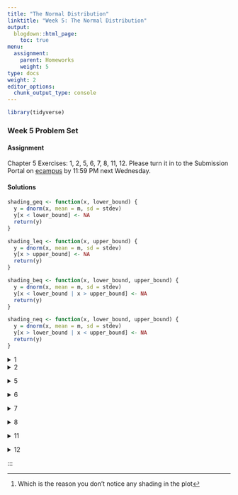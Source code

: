 ```yaml
---
title: "The Normal Distribution"
linktitle: "Week 5: The Normal Distribution"
output:
  blogdown::html_page:
    toc: true
menu:
  assignment:
    parent: Homeworks
    weight: 5
type: docs
weight: 2
editor_options: 
  chunk_output_type: console
---
```

<style>
span.boxed {
  border: 0px solid #FFFFFF;
  padding: 5px;
  color: #FFFFFF;
  background-color: #005b96;
  display: inline;
} 

table {
   margin-left: auto;
   margin-right: auto;
}

table thead th { border-bottom: 1px solid #ddd; 
}

th, td { padding: 5px; 
}

tr:nth-child(even) { background: #ffffff; 
}
</style>

```r
library(tidyverse)
```

### Week 5 Problem Set

#### Assignment
Chapter 5 Exercises: 1, 2, 5, 6, 7, 8, 11, 12. Please turn it in to the Submission Portal on [ecampus](https://ecampus.wvu.edu/){target="_blank"} by 11:59 PM next Wednesday.<br>

#### Solutions

```r
shading_geq <- function(x, lower_bound) {
  y = dnorm(x, mean = m, sd = stdev)
  y[x < lower_bound] <- NA
  return(y)
}

shading_leq <- function(x, upper_bound) {
  y = dnorm(x, mean = m, sd = stdev)
  y[x > upper_bound] <- NA
  return(y)
}

shading_beq <- function(x, lower_bound, upper_bound) {
  y = dnorm(x, mean = m, sd = stdev)
  y[x < lower_bound | x > upper_bound] <- NA
  return(y)
}

shading_neq <- function(x, lower_bound, upper_bound) {
  y = dnorm(x, mean = m, sd = stdev)
  y[x > lower_bound | x < upper_bound] <- NA
  return(y)
}
```


<details><summary>1</summary>
<p>

```r
m = 2.97
n = 1014
stdev = 3.00
```

```r
f <- function(x) n*x*pnorm(x)^(n-1)*dnorm(x) 
num <- integrate(f,-Inf,Inf) 
ci <- 2 * num$value

lb <- m - ci
ub <- m + ci

ll <- round(lb)
ul <- round(ub)
```

a. We are looking the area under the curve greater than $8$.
```r
test_point = 8

ggplot(data.frame(x = c(lb, ub)), aes(x = x)) + 
  stat_function(fun = dnorm, 
                args = list(mean = m, sd = stdev)) + 
  stat_function(fun = shading_geq, 
                args = list(lower_bound = test_point), 
                geom = "area", fill = "#3d8ba9", 
                alpha = 0.6,
                linetype = 2) +
  scale_x_continuous(breaks = seq(ll, ul, stdev),
                     limits = c(ll - stdev, ul + stdev)) + 
  geom_vline(xintercept = m, color = "#65737e") +
  theme_minimal(base_size = 22) +
  theme(panel.border = element_blank(), 
        panel.grid.major = element_blank(),
        panel.grid.minor = element_blank(),
        axis.title=element_blank(),
        axis.text.y=element_blank(),
        axis.ticks.y=element_blank()
        )
```
The $z$-score for a person who watches more than 8 hr/day is given by
\begin{aligned}
z &= \dfrac{8-2.97}{3.00}\\\\
&\approx 1.68
\end{aligned}
So <span class="boxed">$z \approx 1.68$</span>.

b. We are looking the area under the curve less than $5$.
```r
test_point = 5

ggplot(data.frame(x = c(lb, ub)), aes(x = x)) + 
  stat_function(fun = dnorm, args = list(mean = m, sd = stdev)) + 
  stat_function(fun = shading_leq, args = list(upper_bound = test_point), 
                geom = "area", fill = "#3d8ba9", alpha = 0.6) +
  scale_x_continuous(breaks = seq(ll, ul, stdev),
                     limits = c(ll - stdev, ul + stdev)) + 
  geom_vline(xintercept = m, color = "#65737e") +
  theme_minimal(base_size = 22) +
  theme(panel.border = element_blank(), 
        panel.grid.major = element_blank(),
        panel.grid.minor = element_blank(),
        axis.title=element_blank(),
        axis.text.y=element_blank(),
        axis.ticks.y=element_blank()
        )
```
The $z$-score for a person who watches less than 5 hr/day is given by
\begin{aligned}
z &= \dfrac{5-2.97}{3.00}\\\\
&\approx 0.68
\end{aligned}
So <span class="boxed">$z \approx 0.68$</span>. Since the area between $z=0.68$ and $z=0$ is $0.2517$, we have $0.5000+0.2517=0.7517$. This implies that $0.7517\cdot 1014 \approx$ <span class="boxed">$762$ or $763$ people watch television less than 5 hours/day</span>.

c. We have
\begin{aligned}
Y&=2.97+1\cdot 3\\
&= 5.97
\end{aligned}
implying that <span class="boxed">5.97</span> television hr/day corresponds to a $z$-score of $+1$.

d. We are looking at the area between $1$ and $6$.
```r
minimum = 1
maximum = 6

ggplot(data.frame(x = c(lb, ub)), aes(x = x)) + 
  stat_function(fun = dnorm, args = list(mean = m, sd = stdev)) + 
  stat_function(fun = shading_beq, args = list(lower_bound = minimum,
                                               upper_bound = maximum), 
                geom = "area", fill = "#3d8ba9", alpha = 0.6) +
  scale_x_continuous(breaks = seq(ll, ul, stdev),
                     limits = c(ll - stdev, ul + stdev)) + 
  geom_vline(xintercept = m, color = "#65737e") +
  theme_minimal(base_size = 22) +
  theme(panel.border = element_blank(), 
        panel.grid.major = element_blank(),
        panel.grid.minor = element_blank(),
        axis.title=element_blank(),
        axis.text.y=element_blank(),
        axis.ticks.y=element_blank()
        )
```
The $z$-score for a person who watches more than 1 hr/day is given by
\begin{aligned}
z &= \dfrac{1-2.97}{3.00}\\\\
&\approx -0.66
\end{aligned}
with the area between the mean and $z=0.66$ found to be $0.2454$.
<br>
The $z$-score for a person who watches less than 6 hr/day is given by
\begin{aligned}
z &= \dfrac{6-2.97}{3.00}\\\\
&\approx 1.01
\end{aligned}
with the area between the mean and $z=1.01$ found to be $0.3438$.<br><br>
So the percentage of people who watch between 1 hr/day and 6 hr/day of television can be found by $0.2454 + 0.3438 = 0.5892$, or about <span class="boxed">$59\%$</span>.

</p>
</details>

<details><summary>2</summary>
<p>

```r
m = 250
n = 220
stdev = 75
```

```r
f <- function(x) n*x*pnorm(x)^(n-1)*dnorm(x) 
num <- integrate(f,-Inf,Inf) 
ci <- 2 * num$value

lb <- m - ci
ub <- m + ci

ll <- round(lb)
ul <- round(ub)
```

a. The 95th percentile, or $0.9500$ is approximately equivalent to $z=1.65$. So the number of women needing shelter is
\begin{aligned}
Y&= 250+1.65\cdot 75\\
&= 373.75
\end{aligned}
or about $374$ women. Since this figure exceeds the total capacity of 350, there will <span class="boxed">not be enough space for all abused women on 95% of all nights</span>. at minimum, the city needs <span class="boxed">$374$</span> beds.

b. We are looking the area under the curve greater than $220$.
```r
test_point = 220

ggplot(data.frame(x = c(lb, ub)), aes(x = x)) + 
  stat_function(fun = dnorm, 
                args = list(mean = m, sd = stdev)) + 
  stat_function(fun = shading_geq, 
                args = list(lower_bound = test_point), 
                geom = "area", fill = "#3d8ba9", 
                alpha = 0.6,
                linetype = 2) +
  scale_x_continuous(breaks = seq(ll-round(3*stdev), ul+round(3*stdev), 40),
                     limits = c(ll -3*stdev, ul + 3*stdev)) + 
  geom_vline(xintercept = m, color = "#65737e") +
  theme_minimal(base_size = 22) +
  theme(panel.border = element_blank(), 
        panel.grid.major = element_blank(),
        panel.grid.minor = element_blank(),
        axis.title=element_blank(),
        axis.text.y=element_blank(),
        axis.ticks.y=element_blank()
        )
```
The $z$-score for exceeding the capacity is given by
\begin{aligned}
z &= \dfrac{220-250}{75}\\\\
&\approx -0.40
\end{aligned}
The area below this value is $0.3446$, so the area exceeding this is $1 – 0.3446 = 0.6554$, or about <span class="boxed">$66\%$ of all nights</span> the number of women seeking shelter will exceed the capacity of 220.  

</details>
</p>

<details><summary>5</summary>
<p>

a. We are looking at the area between $12$ and $16$ for the Working class.
```r
m = 12.03
n = 136
stdev = 3.24

f <- function(x) n*x*pnorm(x)^(n-1)*dnorm(x) 
num <- integrate(f,-Inf,Inf) 
ci <- 2 * num$value

lb <- m - ci
ub <- m + ci

ll <- round(lb)
ul <- round(ub)

minimum = 12
maximum = 16

ggplot(data.frame(x = c(lb, ub)), aes(x = x)) + 
  stat_function(fun = dnorm, args = list(mean = m, sd = stdev)) + 
  stat_function(fun = shading_beq, args = list(lower_bound = minimum,
                                               upper_bound = maximum), 
                geom = "area", fill = "#3d8ba9", alpha = 0.6) +
  scale_x_continuous(breaks = seq(ll-round(stdev), ul+round(stdev), 2),
                     limits = c(ll - stdev, ul + stdev)) + 
  geom_vline(xintercept = m, color = "#65737e") +
  theme_minimal(base_size = 22) +
  theme(panel.border = element_blank(), 
        panel.grid.major = element_blank(),
        panel.grid.minor = element_blank(),
        axis.title=element_blank(),
        axis.text.y=element_blank(),
        axis.ticks.y=element_blank()
        )
```
The $z$-score for a person with more than 12 years of education is given by
\begin{aligned}
z &= \dfrac{12-13.05}{2.77}\\\\
&\approx -0.38
\end{aligned}
with the area between the mean and $z=-0.38$ found to be $0.1480$.<br><br>
The $z$-score for a person who watches less than 16 years of education is given by
\begin{aligned}
z &= \dfrac{16-13.05}{2.77}\\\\
&\approx 1.06
\end{aligned}
with the area between the mean and $z=1.06$ found to be $0.3554$.<br><br> 
So the proportion of **working-class respondents** with 12–16 years of education can be found by $0.1480 + 0.3554 =$ <span class="boxed">$0.5034$</span>.<br><br>
We are still looking at the area between $12$ and $16$ for the Upper class.
```r
m = 15.48
n = 56
stdev = 2.76

f <- function(x) n*x*pnorm(x)^(n-1)*dnorm(x) 
num <- integrate(f,-Inf,Inf) 
ci <- 2 * num$value

lb <- m - ci
ub <- m + ci

ll <- round(lb)
ul <- round(ub)

minimum = 12
maximum = 16

ggplot(data.frame(x = c(lb, ub)), aes(x = x)) + 
  stat_function(fun = dnorm, args = list(mean = m, sd = stdev)) + 
  stat_function(fun = shading_beq, args = list(lower_bound = minimum,
                                               upper_bound = maximum), 
                geom = "area", fill = "#3d8ba9", alpha = 0.6) +
  scale_x_continuous(breaks = seq(ll-round(stdev), ul+round(stdev), 2),
                     limits = c(ll - stdev, ul + stdev)) + 
  geom_vline(xintercept = m, color = "#65737e") +
  theme_minimal(base_size = 22) +
  theme(panel.border = element_blank(), 
        panel.grid.major = element_blank(),
        panel.grid.minor = element_blank(),
        axis.title=element_blank(),
        axis.text.y=element_blank(),
        axis.ticks.y=element_blank()
        )
```
The $z$-score for a person with more than 12 years of education is given by
\begin{aligned}
z &= \dfrac{12-15.48}{2.76}\\\\
&\approx -1.26
\end{aligned}
with the area between the mean and $z=-1.26$ found to be $0.3962$.<br><br>
The $z$-score for a person who watches less than 16 years of education is given by
\begin{aligned}
z &= \dfrac{16-15.48}{2.67}\\\\
&\approx 0.19
\end{aligned}
with the area between the mean and $z=0.19$ found to be $0.0753$.<br><br>
So the proportion of **upper-class respondents** with 12–16 years of education can be found by $0.3962 + 0.0753 =$ <span class="boxed">$0.4715$</span>.

b. We are looking the area under the curve greater than $16$.
```r
m = 13.05
n = 636
stdev = 2.77

f <- function(x) n*x*pnorm(x)^(n-1)*dnorm(x) 
num <- integrate(f,-Inf,Inf) 
ci <- 2 * num$value

lb <- m - ci
ub <- m + ci

ll <- round(lb)
ul <- round(ub)

test_point = 16

ggplot(data.frame(x = c(lb, ub)), aes(x = x)) + 
  stat_function(fun = dnorm, 
                args = list(mean = m, sd = stdev)) + 
  stat_function(fun = shading_geq, 
                args = list(lower_bound = test_point), 
                geom = "area", fill = "#3d8ba9", 
                alpha = 0.6,
                linetype = 2) +
  scale_x_continuous(breaks = seq(ll-round(stdev), ul+round(stdev), 2),
                     limits = c(ll - stdev, ul + stdev)) + 
  geom_vline(xintercept = m, color = "#65737e") +
  theme_minimal(base_size = 22) +
  theme(panel.border = element_blank(), 
        panel.grid.major = element_blank(),
        panel.grid.minor = element_blank(),
        axis.title=element_blank(),
        axis.text.y=element_blank(),
        axis.ticks.y=element_blank()
        )
```
For working-class respondents, the $z$-score is given by
\begin{aligned}
z &= \dfrac{16-12.05}{2.77}\\\\
&\approx 1.06
\end{aligned}
The area between $z=1.06$ and the tail is $0.1446$ thus implying the probability of a **working-class respondent** having more than 16 years of education is <span class="boxed">$14.46\%$</span>.<br><br>
For middle-class respondents, the $z$-score is given by
\begin{aligned}
z &= \dfrac{16-14.56}{2.95}\\\\
&\approx 0.49
\end{aligned}
The area between $z=0.49$ and the tail is $0.3121$ thus implying the probability of a **middle-class respondent** having more than 16 years of education is <span class="boxed">$31.21\%$</span>.

c. We are looking the area under the curve less than $10$.
```r
m = 12.03
n = 136
stdev = 3.24

f <- function(x) n*x*pnorm(x)^(n-1)*dnorm(x) 
num <- integrate(f,-Inf,Inf) 
ci <- 2 * num$value

lb <- m - ci
ub <- m + ci

ll <- round(lb)
ul <- round(ub)

test_point = 10

ggplot(data.frame(x = c(lb, ub)), aes(x = x)) + 
  stat_function(fun = dnorm, 
                args = list(mean = m, sd = stdev)) + 
  stat_function(fun = shading_leq, 
                args = list(upper_bound = test_point), 
                geom = "area", fill = "#3d8ba9", 
                alpha = 0.6,
                linetype = 2) +
  scale_x_continuous(breaks = seq(ll-round(1.5*stdev), ul+round(1.5*stdev), 2),
                     limits = c(ll - 1.5*stdev, ul + 1.5*stdev)) + 
  geom_vline(xintercept = m, color = "#65737e") +
  theme_minimal(base_size = 22) +
  theme(panel.border = element_blank(), 
        panel.grid.major = element_blank(),
        panel.grid.minor = element_blank(),
        axis.title=element_blank(),
        axis.text.y=element_blank(),
        axis.ticks.y=element_blank()
        )
```
For middle-class respondents, the $z$-score is given by
\begin{aligned}
z &= \dfrac{16-14.56}{2.95}\\\\
&\approx 0.49
\end{aligned}
The area beyond $z=0.63$ and the tail is $0.2643$ thus implying the probability of a **lower-class respondent** having more less 10 years of education is <span class="boxed">$26.43\%$</span>.

</details>
</p>

<details><summary>6</summary>
<p>

```r
m = 536
n = 2136539
stdev = 102
```

```r
f <- function(x) n*x*pnorm(x)^(n-1)*dnorm(x) 
num <- integrate(f,-Inf,Inf) 
ci <- 2 * num$value

lb <- m - ci
ub <- m + ci

ll <- round(lb)
ul <- round(ub)
```

a. We are looking the area under the curve greater than $625$.
```r
test_point = 625

ggplot(data.frame(x = c(lb, ub)), aes(x = x)) + 
  stat_function(fun = dnorm, 
                args = list(mean = m, sd = stdev)) + 
  stat_function(fun = shading_geq, 
                args = list(lower_bound = test_point), 
                geom = "area", fill = "#3d8ba9", 
                alpha = 0.6,
                linetype = 2) +
  scale_x_continuous(breaks = seq(ll-round(3*stdev), ul+round(3*stdev), 100),
                     limits = c(ll - 3*stdev, ul + 3*stdev)) + 
  geom_vline(xintercept = m, color = "#65737e") +
  theme_minimal(base_size = 22) +
  theme(panel.border = element_blank(), 
        panel.grid.major = element_blank(),
        panel.grid.minor = element_blank(),
        axis.title=element_blank(),
        axis.text.y=element_blank(),
        axis.ticks.y=element_blank()
        )
```
For these high school graduates, the $z$-score is given by
\begin{aligned}
z &= \dfrac{625-536}{102}\\\\
&\approx 0.87
\end{aligned}
The area beyond $z=0.87$ and the tail is $0.1992$ thus implying the probability that a **high school graduate** having earning a score of more than 625 is <span class="boxed">$19.92\%$</span>.

b. We are looking the area under the curve between than $400$ and $625$.
```r
minimum = 400
maximum = 625

ggplot(data.frame(x = c(lb, ub)), aes(x = x)) + 
  stat_function(fun = dnorm, 
                args = list(mean = m, sd = stdev)) + 
 stat_function(fun = shading_beq, args = list(lower_bound = minimum,
                                              upper_bound = maximum), 
               geom = "area", 
               fill = "#3d8ba9", 
               alpha = 0.6,
               linetype = 2) +
  scale_x_continuous(breaks = seq(ll-round(3*stdev), ul+round(3*stdev), 100),
                     limits = c(ll - 3*stdev, ul + 3*stdev)) + 
  geom_vline(xintercept = m, color = "#65737e") +
  theme_minimal(base_size = 22) +
  theme(panel.border = element_blank(), 
        panel.grid.major = element_blank(),
        panel.grid.minor = element_blank(),
        axis.title=element_blank(),
        axis.text.y=element_blank(),
        axis.ticks.y=element_blank()
        )
```
For these high school graduates, the $z$-score for 625 is given by
\begin{aligned}
z &= \dfrac{625-536}{102}\\\\
&\approx 0.87
\end{aligned}
The area between the mean and $z=0.87$ is $0.3087$.<br><br>
For these high school graduates, the $z$-score for 400 is given by
\begin{aligned}
z &= \dfrac{400-536}{102}\\\\
&\approx -1.33
\end{aligned}
The area between$z=-1.33$ and the mean is $0.4082$.<br><br>
Summing these proportions yields $0.3087+0.4082=0.7168$, or <span class="boxed">$71.68\%$</span> of the high school graduates earned a score between 400 and 625.

c. The 20th percentile, or $0.2000$ is equivalent to $z=-0.84$. Thus the SAT ERW equivalency can be found by $536-0.84\cdot 102=450.32$, or a score of <span class="boxed">$450$</span>.

</details>
</p>

<details><summary>7</summary>
<p>

```r
m = 100
n = 1000000
stdev = 15
```

```r
f <- function(x) n*x*pnorm(x)^(n-1)*dnorm(x) 
num <- integrate(f,-Inf,Inf) 
ci <- 2 * num$value

lb <- m - ci
ub <- m + ci

ll <- round(lb)
ul <- round(ub)
```

a. We have 
\begin{aligned}
z &= \dfrac{150-100}{15}
&\approx 3.33
\end{aligned}
or <span class="boxed">$z\approx 3.33$</span>.

b. We are looking the area under the curve greater than $150$.
```r
test_point = 150

ggplot(data.frame(x = c(lb, ub)), aes(x = x)) + 
  stat_function(fun = dnorm, 
                args = list(mean = m, sd = stdev)) + 
  stat_function(fun = shading_geq, 
                args = list(lower_bound = test_point), 
                geom = "area", fill = "#3d8ba9", 
                alpha = 0.8,
                linetype = 2) +
  scale_x_continuous(breaks = seq(ll-round(3*stdev), ul+round(3*stdev), 20),
                     limits = c(ll - 3.1*stdev, ul + 3.1*stdev)) + 
  geom_vline(xintercept = m, color = "#65737e") +
  theme_minimal(base_size = 22) +
  theme(panel.border = element_blank(), 
        panel.grid.major = element_blank(),
        panel.grid.minor = element_blank(),
        axis.title=element_blank(),
        axis.text.y=element_blank(),
        axis.ticks.y=element_blank()
        )
```
The area beyond $z=3.33$ is $0.0004$ implying that the percentage of scores above 150 is <span class="boxed">$0.04\%$</span>^[Which is the reason you don't notice any shading in the plot]. 

c. We are looking at the area between $85$ and $150$.
```r
minimum = 85
maximum = 150

ggplot(data.frame(x = c(lb, ub)), aes(x = x)) + 
  stat_function(fun = dnorm, args = list(mean = m, sd = stdev)) + 
  stat_function(fun = shading_beq, args = list(lower_bound = minimum,
                                               upper_bound = maximum), 
                geom = "area", fill = "#3d8ba9", alpha = 0.6) +
  scale_x_continuous(seq(ll-round(3*stdev), ul+round(3*stdev), 20),
                      limits = c(ll - 3.1*stdev, ul + 3.1*stdev)) + 
  geom_vline(xintercept = m, color = "#65737e") +
  theme_minimal(base_size = 22) +
  theme(panel.border = element_blank(), 
        panel.grid.major = element_blank(),
        panel.grid.minor = element_blank(),
        axis.title=element_blank(),
        axis.text.y=element_blank(),
        axis.ticks.y=element_blank()
        )
```
The $z$-score for a score of 85 is
\begin{aligned}
z &= \dfrac{85-100}{15}\\\\
&\approx -1
\end{aligned}
with the area between $z=-1$ and the mean found to be $0.3413$.
<br>
The $z$-score for a score of 150 is
\begin{aligned}
z &= \dfrac{150-100}{15}
&\approx 3.33
\end{aligned}
with the area between the mean and $z=3.33$ found to be $0.4996$.<br><br>
So the $0.3413 + 0.4996 = 0.8409$, or about <span class="boxed">$84\%$</span> of scores fall between $85$ and $150$.

d. Scoring in the 95th percentile means that 95% of the sample scored below this level. This outcome can be calculated by $100 + 1.65\cdot 15 = 124.75$. So the IQ score that is associated with the 95th percentile is <span class="boxed">$124.75$</span>.

</details>
</p>


<details><summary>8</summary>
<p>

```r
m = 531
n = 2136539
stdev = 114
```

```r
f <- function(x) n*x*pnorm(x)^(n-1)*dnorm(x) 
num <- integrate(f,-Inf,Inf) 
ci <- 2 * num$value

lb <- m - ci
ub <- m + ci

ll <- round(lb)
ul <- round(ub)
```

a. We are looking the area under the curve less than $400$.
```r
test_point = 400

ggplot(data.frame(x = c(lb, ub)), aes(x = x)) + 
  stat_function(fun = dnorm, 
                args = list(mean = m, sd = stdev)) + 
  stat_function(fun = shading_leq, 
                args = list(upper_bound = test_point), 
                geom = "area", fill = "#3d8ba9", 
                alpha = 0.6,
                linetype = 2) +
  scale_x_continuous(breaks = seq(ll-round(3*stdev), ul+round(3*stdev), 100),
                     limits = c(ll - 3*stdev, ul + 3*stdev)) + 
  geom_vline(xintercept = m, color = "#65737e") +
  theme_minimal(base_size = 22) +
  theme(panel.border = element_blank(), 
        panel.grid.major = element_blank(),
        panel.grid.minor = element_blank(),
        axis.title=element_blank(),
        axis.text.y=element_blank(),
        axis.ticks.y=element_blank()
        )
```
For these high school graduates, the $z$-score is given by
\begin{aligned}
z &= \dfrac{400-531}{114}\\\\
&\approx -1.15
\end{aligned}
The area beyond $z=-1.15$ and the tail is $0.1251$ thus implying that about <span class="boxed">$12.51\%$</span>of **high school graduates** hearned a score less than 400.

b. We are looking the area under the curve between than $600$ and $700$.
```r
minimum = 600
maximum = 700

ggplot(data.frame(x = c(lb, ub)), aes(x = x)) + 
  stat_function(fun = dnorm, 
                args = list(mean = m, sd = stdev)) + 
 stat_function(fun = shading_beq, args = list(lower_bound = minimum,
                                              upper_bound = maximum), 
               geom = "area", 
               fill = "#3d8ba9", 
               alpha = 0.6,
               linetype = 2) +
  scale_x_continuous(breaks = seq(ll-round(3*stdev), ul+round(3*stdev), 100),
                     limits = c(ll - 3*stdev, ul + 3*stdev)) + 
  geom_vline(xintercept = m, color = "#65737e") +
  theme_minimal(base_size = 22) +
  theme(panel.border = element_blank(), 
        panel.grid.major = element_blank(),
        panel.grid.minor = element_blank(),
        axis.title=element_blank(),
        axis.text.y=element_blank(),
        axis.ticks.y=element_blank()
        )
```
For these high school graduates, the $z$-score for 600 is given by
\begin{aligned}
z &= \dfrac{600-531}{114}\\\\   
&\approx 0.61
\end{aligned}
The area between the mean and $z=0.61$ is $0.2291$.<br><br>
For these high school graduates, the $z$-score for 700 is given by
\begin{aligned}
z &= \dfrac{700-531}{114}\\\\
&\approx 1.48
\end{aligned}
The area between $z=1.48$ and the mean is $0.4306$.<br><br>
Subtracting these proportions yields $0.4306-0.2291=0.2015$, or <span class="boxed">$20.15\%$</span> of the high school graduates earned a score between 600 and 700

c. For an earned score of $725$ which is greater than the mean, we have
```r
test_point = 725

ggplot(data.frame(x = c(lb, ub)), aes(x = x)) + 
  stat_function(fun = dnorm, 
                args = list(mean = m, sd = stdev)) + 
  stat_function(fun = shading_geq, 
                args = list(lower_bound = test_point), 
                geom = "area", fill = "#3d8ba9", 
                alpha = 0.8,
                linetype = 2) +
  scale_x_continuous(breaks = seq(ll-round(3*stdev), ul+round(3*stdev), 100),
                     limits = c(ll - 3.1*stdev, ul + 3.1*stdev)) + 
  geom_vline(xintercept = m, color = "#65737e") +
  theme_minimal(base_size = 22) +
  theme(panel.border = element_blank(), 
        panel.grid.major = element_blank(),
        panel.grid.minor = element_blank(),
        axis.title=element_blank(),
        axis.text.y=element_blank(),
        axis.ticks.y=element_blank()
        )
```
From this we can calculate the $z$-score as 
\begin{aligned}
z &= \dfrac{725-531}{114}\\\\   
&\approx 1.70
\end{aligned}
The area beyond $z=1.70$ is $0.0466$. So the percentile rank may be found by 
$1.000-0.0466 = 0.9535$, or $95.35\%$ which implies the <span class="boxed">96th percentile</span>.

</details>
</p>

<details><summary>11</summary>
<p>

```r
m = 983
n = 1000
stdev = 33
```

```r
f <- function(x) n*x*pnorm(x)^(n-1)*dnorm(x) 
num <- integrate(f,-Inf,Inf) 
ci <- 2 * num$value

lb <- m - ci
ub <- m + ci

ll <- round(lb)
ul <- round(ub)
```

a. For an earned score of $990$ which is greater than the mean, we have
```r
test_point = 990

ggplot(data.frame(x = c(lb, ub)), aes(x = x)) + 
  stat_function(fun = dnorm, 
                args = list(mean = m, sd = stdev)) + 
  stat_function(fun = shading_geq, 
                args = list(lower_bound = test_point), 
                geom = "area", fill = "#3d8ba9", 
                alpha = 0.8,
                linetype = 2) +
  scale_x_continuous(breaks = seq(ll-round(3*stdev), ul+round(3*stdev), 20),
                     limits = c(ll - 3.1*stdev, ul + 3.1*stdev)) + 
  geom_vline(xintercept = m, color = "#65737e") +
  theme_minimal(base_size = 22) +
  theme(panel.border = element_blank(), 
        panel.grid.major = element_blank(),
        panel.grid.minor = element_blank(),
        axis.title=element_blank(),
        axis.text.y=element_blank(),
        axis.ticks.y=element_blank()
        )
```
From this we can calculate the $z$-score as 
\begin{aligned}
z &= \dfrac{990-981}{27.3}\\\\   
&\approx 0.33
\end{aligned}
The area beyond $z=0.33$ is $0.3707$. So the percentile rank may be found by 
$1.000-0.3707 = 0.6293$, or $62.93\%$ which implies the 62nd percentile. So the team is <span class="boxed">not in the upper quartile</span>.

b. For the top 25%, or $0.0025$, the area beyond $z$ is approximated by $z = 0.67$. The cutoff score is then $981+0.67\cdot 27.3\approx$ <span class="boxed">$999.29$</span>.

c. As noted above, <span class="boxed">$z = 0.67$</span>.

</details>
</p>

<details><summary>12</summary>
<p>

a. For **Team A** an ***eligibility criterion*** score of $971$ is given by
```r
m = 983
n = 1000
stdev = 33

f <- function(x) n*x*pnorm(x)^(n-1)*dnorm(x) 
num <- integrate(f,-Inf,Inf) 
ci <- 2 * num$value

lb <- m - ci
ub <- m + ci

ll <- round(lb)
ul <- round(ub)

test_point = 971

ggplot(data.frame(x = c(lb, ub)), aes(x = x)) + 
  stat_function(fun = dnorm, 
                args = list(mean = m, sd = stdev)) + 
  stat_function(fun = shading_geq, 
                args = list(lower_bound = test_point), 
                geom = "area", fill = "#3d8ba9", 
                alpha = 0.8,
                linetype = 2) +
  scale_x_continuous(breaks = seq(ll-round(3*stdev), ul+round(3*stdev), 40),
                     limits = c(ll - 3.1*stdev, ul + 3.1*stdev)) + 
  geom_vline(xintercept = m, color = "#65737e") +
  theme_minimal(base_size = 22) +
  theme(panel.border = element_blank(), 
        panel.grid.major = element_blank(),
        panel.grid.minor = element_blank(),
        axis.title=element_blank(),
        axis.text.y=element_blank(),
        axis.ticks.y=element_blank()
        )
```
From this we can calculate the $z$-score as 
\begin{aligned}
z &= \dfrac{971-983}{33}\\\\   
&\approx -0.36
\end{aligned}
For **Team A** a ***retention criterion*** score of $958$ is given by
```r
m = 976
n = 1000
stdev = 34.9

f <- function(x) n*x*pnorm(x)^(n-1)*dnorm(x) 
num <- integrate(f,-Inf,Inf) 
ci <- 2 * num$value

lb <- m - ci
ub <- m + ci

ll <- round(lb)
ul <- round(ub)

test_point = 958

ggplot(data.frame(x = c(lb, ub)), aes(x = x)) + 
  stat_function(fun = dnorm, 
                args = list(mean = m, sd = stdev)) + 
  stat_function(fun = shading_geq, 
                args = list(lower_bound = test_point), 
                geom = "area", fill = "#3d8ba9", 
                alpha = 0.8,
                linetype = 2) +
  scale_x_continuous(breaks = seq(ll-round(3*stdev), ul+round(3*stdev), 40),
                     limits = c(ll - 3.1*stdev, ul + 3.1*stdev)) + 
  geom_vline(xintercept = m, color = "#65737e") +
  theme_minimal(base_size = 22) +
  theme(panel.border = element_blank(), 
        panel.grid.major = element_blank(),
        panel.grid.minor = element_blank(),
        axis.title=element_blank(),
        axis.text.y=element_blank(),
        axis.ticks.y=element_blank()
        )
```
From this we can calculate the $z$-score as 
\begin{aligned}
z &= \dfrac{958-976}{34.9}\\\\   
&\approx -0.52
\end{aligned}
For **Team B** an ***eligibility criterion*** score of $987$ is given by
```r
m = 983
n = 1000
stdev = 33

f <- function(x) n*x*pnorm(x)^(n-1)*dnorm(x) 
num <- integrate(f,-Inf,Inf) 
ci <- 2 * num$value

lb <- m - ci
ub <- m + ci

ll <- round(lb)
ul <- round(ub)

test_point = 987

ggplot(data.frame(x = c(lb, ub)), aes(x = x)) + 
  stat_function(fun = dnorm, 
                args = list(mean = m, sd = stdev)) + 
  stat_function(fun = shading_geq, 
                args = list(lower_bound = test_point), 
                geom = "area", fill = "#3d8ba9", 
                alpha = 0.8,
                linetype = 2) +
  scale_x_continuous(breaks = seq(ll-round(3*stdev), ul+round(3*stdev), 40),
                     limits = c(ll - 3.1*stdev, ul + 3.1*stdev)) + 
  geom_vline(xintercept = m, color = "#65737e") +
  theme_minimal(base_size = 22) +
  theme(panel.border = element_blank(), 
        panel.grid.major = element_blank(),
        panel.grid.minor = element_blank(),
        axis.title=element_blank(),
        axis.text.y=element_blank(),
        axis.ticks.y=element_blank()
        )
```
From this we can calculate the $z$-score as 
\begin{aligned}
z &= \dfrac{987-983}{33}\\\\   
&\approx 0.12
\end{aligned}
For **Team B** a ***retention criterion*** score of $970$ is given by
```r
m = 976
n = 1000
stdev = 34.9

f <- function(x) n*x*pnorm(x)^(n-1)*dnorm(x) 
num <- integrate(f,-Inf,Inf) 
ci <- 2 * num$value

lb <- m - ci
ub <- m + ci

ll <- round(lb)
ul <- round(ub)

test_point = 970

ggplot(data.frame(x = c(lb, ub)), aes(x = x)) + 
  stat_function(fun = dnorm, 
                args = list(mean = m, sd = stdev)) + 
  stat_function(fun = shading_geq, 
                args = list(lower_bound = test_point), 
                geom = "area", fill = "#3d8ba9", 
                alpha = 0.8,
                linetype = 2) +
  scale_x_continuous(breaks = seq(ll-round(3*stdev), ul+round(3*stdev), 40),
                     limits = c(ll - 3.1*stdev, ul + 3.1*stdev)) + 
  geom_vline(xintercept = m, color = "#65737e") +
  theme_minimal(base_size = 22) +
  theme(panel.border = element_blank(), 
        panel.grid.major = element_blank(),
        panel.grid.minor = element_blank(),
        axis.title=element_blank(),
        axis.text.y=element_blank(),
        axis.ticks.y=element_blank()
        )
```
From this we can calculate the $z$-score as 
\begin{aligned}
z &= \dfrac{970-976}{34.9}\\\\   
&\approx -0.17
\end{aligned}
So <span class="boxed">Team B is better on both eligibility and retention than Team A</span>. 

b. For **Team B** a ***retention criterion*** score of $z=-0.17$ is below the mean and the corresponding proportion can be viewed by
```r
m = 976
n = 1000
stdev = 34.9

f <- function(x) n*x*pnorm(x)^(n-1)*dnorm(x) 
num <- integrate(f,-Inf,Inf) 
ci <- 2 * num$value

lb <- m - ci
ub <- m + ci

ll <- round(lb)
ul <- round(ub)

test_point = 970

ggplot(data.frame(x = c(lb, ub)), aes(x = x)) + 
  stat_function(fun = dnorm, 
                args = list(mean = m, sd = stdev)) + 
  stat_function(fun = shading_leq, 
                args = list(upper_bound = test_point), 
                geom = "area", fill = "#3d8ba9", 
                alpha = 0.8,
                linetype = 2) +
  scale_x_continuous(breaks = seq(ll-round(3*stdev), ul+round(3*stdev), 40),
                     limits = c(ll - 3.1*stdev, ul + 3.1*stdev)) + 
  geom_vline(xintercept = m, color = "#65737e") +
  theme_minimal(base_size = 22) +
  theme(panel.border = element_blank(), 
        panel.grid.major = element_blank(),
        panel.grid.minor = element_blank(),
        axis.title=element_blank(),
        axis.text.y=element_blank(),
        axis.ticks.y=element_blank()
        )
```
which is the area between $z$ and the tail, or <span class="boxed">$0.4325$</span>.

c. For **Team A** an ***eligibility criterion*** score of $z=-0.36$ is below the mean and the corresponding proportion can be viewed by
```r
m = 983
n = 1000
stdev = 33

f <- function(x) n*x*pnorm(x)^(n-1)*dnorm(x) 
num <- integrate(f,-Inf,Inf) 
ci <- 2 * num$value

lb <- m - ci
ub <- m + ci

ll <- round(lb)
ul <- round(ub)

test_point = 971

ggplot(data.frame(x = c(lb, ub)), aes(x = x)) + 
  stat_function(fun = dnorm, 
                args = list(mean = m, sd = stdev)) + 
  stat_function(fun = shading_leq, 
                args = list(upper_bound = test_point), 
                geom = "area", fill = "#3d8ba9", 
                alpha = 0.8,
                linetype = 2) +
  scale_x_continuous(breaks = seq(ll-round(3*stdev), ul+round(3*stdev), 40),
                     limits = c(ll - 3.1*stdev, ul + 3.1*stdev)) + 
  geom_vline(xintercept = m, color = "#65737e") +
  theme_minimal(base_size = 22) +
  theme(panel.border = element_blank(), 
        panel.grid.major = element_blank(),
        panel.grid.minor = element_blank(),
        axis.title=element_blank(),
        axis.text.y=element_blank(),
        axis.ticks.y=element_blank()
        )
```
which is the area between $z$ and the tail, or $0.3594$ implying about the <span class="boxed">35th percentile</span>.

</details>
</p>

:::

